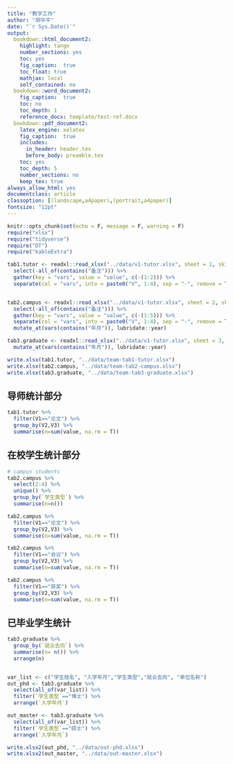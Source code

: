 ```yaml
---
title: "教学工作"
author: "胡华平"
date: "`r Sys.Date()`"
output:
  bookdown::html_document2:
    highlight: tango
    number_sections: yes
    toc: yes
    fig_caption:  true
    toc_float: true
    mathjax: local
    self_contained: no
  bookdown::word_document2: 
    fig_caption:  true
    toc: no
    toc_depth: 1
    reference_docx: template/test-ref.docx
  bookdown::pdf_document2:
    latex_engine: xelatex
    fig_caption:  true
    includes:
      in_header: header.tex
      before_body: preamble.tex
    toc: yes
    toc_depth: 5
    number_sections: no
    keep_tex: true
always_allow_html: yes
documentclass: article
classoption: [(landscape,a4paper),(portrait,a4paper)]
fontsize: "12pt"
---
```


```r
knitr::opts_chunk$set(echo = F, message = F, warning = F)
require("xlsx")
require("tidyverse")
require("DT")
require("kableExtra")
```


```r
tab1.tutor <- readxl::read_xlsx("../data/v1-tutor.xlsx", sheet = 1, skip = 5,col_names = T) %>%
  select(-all_of(contains("备注"))) %>%
  gather(key = "vars", value = "value", c(-(1:2))) %>%
  separate(col = "vars", into = paste0("V", 1:4), sep = "-", remove = T)


tab2.campus <- readxl::read_xlsx("../data/v1-tutor.xlsx", sheet = 2, skip = 5,col_names = T) %>%  
  select(-all_of(contains("备注"))) %>%
  gather(key = "vars", value = "value", c(-(1:5))) %>%
  separate(col = "vars", into = paste0("V", 1:4), sep = "-", remove = T) %>%
  mutate_at(vars(contains("年月")), lubridate::year)

tab3.graduate <- readxl::read_xlsx("../data/v1-tutor.xlsx", sheet = 3, skip = 5,col_names = T) %>%
  mutate_at(vars(contains("年月")), lubridate::year)

write.xlsx(tab1.tutor, "../data/team-tab1-tutor.xlsx")
write.xlsx(tab2.campus, "../data/team-tab2-campus.xlsx")
write.xlsx(tab3.graduate, "../data/team-tab3-graduate.xlsx")
```


## 导师统计部分

```r
tab1.tutor %>%
  filter(V1=="论文") %>%
  group_by(V2,V3) %>%
  summarise(n=sum(value, na.rm = T))
```


## 在校学生统计部分

```r
# campus students 
tab2.campus %>%
  select(2:4) %>%
  unique() %>%
  group_by(`学生类型`) %>%
  summarise(n=n())

tab2.campus %>%
  filter(V1=="论文") %>%
  group_by(V2,V3) %>%
  summarise(n=sum(value, na.rm = T))

tab2.campus %>%
  filter(V1=="会议") %>%
  group_by(V2,V3) %>%
  summarise(n=sum(value, na.rm = T))

tab2.campus %>%
  filter(V1=="获奖") %>%
  group_by(V2,V3) %>%
  summarise(n=sum(value, na.rm = T))
```

## 已毕业学生统计

```r
tab3.graduate %>%
  group_by(`就业去向`) %>%
  summarise(n= n()) %>%
  arrange(n)


var_list <- c("学生姓名", "入学年月","学生类型","就业去向", "单位名称")
out_phd <- tab3.graduate %>%
  select(all_of(var_list)) %>%
  filter(`学生类型`=="博士") %>%
  arrange(`入学年月`)

out_master <- tab3.graduate %>%
  select(all_of(var_list)) %>%
  filter(`学生类型`=="硕士") %>%
  arrange(`入学年月`)

write.xlsx2(out_phd, "../data/out-phd.xlsx")
write.xlsx2(out_master, "../data/out-master.xlsx")
```



